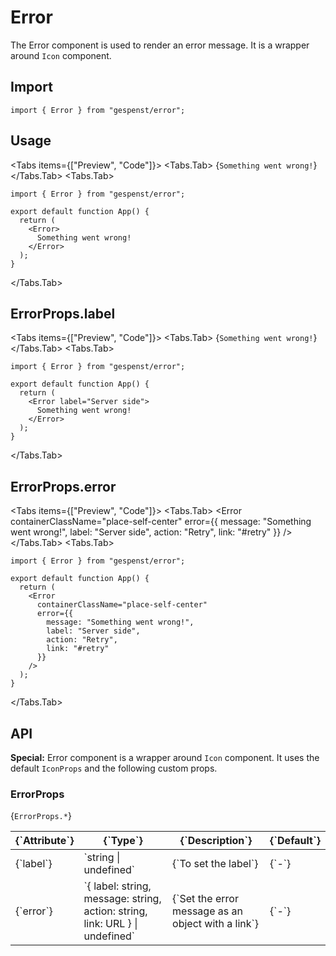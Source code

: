 
# Error

The Error component is used to render an error message. It is a wrapper around
`Icon` component.

## Import

```tsx
import { Error } from "gespenst/error";
```

## Usage

<Tabs items={["Preview", "Code"]}>
  <Tabs.Tab>
    <Card className="grid">
      <Error containerClassName="place-self-center">
        {`Something went wrong!`}
      </Error>
    </Card>
  </Tabs.Tab>
  <Tabs.Tab>
```tsx
import { Error } from "gespenst/error";

export default function App() {
  return (
    <Error>
      Something went wrong!
    </Error>
  );
}
 ```
  </Tabs.Tab>
</Tabs>

## ErrorProps.label

<Tabs items={["Preview", "Code"]}>
  <Tabs.Tab>
    <Card className="grid">
      <Error label="Server side" containerClassName="place-self-center">
        {`Something went wrong!`}
      </Error>
    </Card>
  </Tabs.Tab>
  <Tabs.Tab>
```tsx
import { Error } from "gespenst/error";

export default function App() {
  return (
    <Error label="Server side">
      Something went wrong!
    </Error>
  );
}
 ```
  </Tabs.Tab>
</Tabs>

## ErrorProps.error

<Tabs items={["Preview", "Code"]}>
  <Tabs.Tab>
    <Card className="grid">
      <Error 
        containerClassName="place-self-center"
        error={{
          message: "Something went wrong!",
          label: "Server side",
          action: "Retry",
          link: "#retry"
        }}
      /> 
    </Card>
  </Tabs.Tab>
  <Tabs.Tab>
```tsx
import { Error } from "gespenst/error";

export default function App() {
  return (
    <Error 
      containerClassName="place-self-center"
      error={{
        message: "Something went wrong!",
        label: "Server side",
        action: "Retry",
        link: "#retry"
      }}
    /> 
  );
}
 ```
  </Tabs.Tab>
</Tabs>

## API

**Special:** Error component is a wrapper around `Icon` component. It uses the
default `IconProps` and the following custom props.

### ErrorProps

<Text large className="mt-2">{`ErrorProps.*`}</Text>

<div className="mx-2">
  <Table>
    <THead>
      <TR>
        <TH className="border-transparent">{`Attribute`}</TH>
        <TH className="border-transparent">{`Type`}</TH>
        <TH className="border-transparent">{`Description`}</TH>
        <TH className="border-transparent">{`Default`}</TH>
      </TR>
    </THead>
    <TBody>
      <TR>
        <TD className="border-transparent">{`label`}</TD>
        <TD className="border-transparent">`string | undefined`</TD>
        <TD className="border-transparent">{`To set the label`}</TD>
        <TD className="border-transparent">{`-`}</TD>
      </TR>
      <TR>
        <TD className="border-transparent">{`error`}</TD>
        <TD className="border-transparent">`{ label: string, message: string, action: string, link: URL } | undefined`</TD>
        <TD className="border-transparent">{`Set the error message as an object with a link`}</TD>
        <TD className="border-transparent">{`-`}</TD>
      </TR>
    </TBody>
  </Table>
</div>
